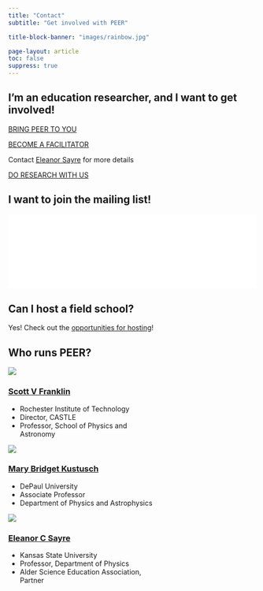```yaml
---
title: "Contact"
subtitle: "Get involved with PEER"

title-block-banner: "images/rainbow.jpg"

page-layout: article
toc: false
suppress: true
---
```



## I'm an education researcher, and I want to get involved!


:::::: {.quarto-listing .quarto-listing-container-grid}
::::: {.list .grid .quarto-listing-cols-3}

::::{.g-col-1 .text-center}
:::{.bi .bi-people-fill style="font-size: 85px"}

:::

:::{hosting-button}
[BRING PEER TO YOU](model/localhost.qmd){.btn role="button" .btn-primary .rounded-pill .text-center}
:::
::::

::::{.g-col-1 .text-center}
:::{.bi .bi-globe style="font-size: 85px"}

:::

:::{become-facilitator-button}
[BECOME A FACILITATOR](https://www.zaposa.com/contact){.btn role="button" .btn-primary .rounded-pill .text-center}
:::

Contact [Eleanor Sayre](https://www.zaposa.com/contact) for more details

::::

::::{.g-col-1 .text-center}
:::{.bi .bi-graph-up style="font-size: 85px"}

:::

:::{research-button}
[DO RESEARCH WITH US](https://www.zaposa.com/research/){.btn role="button" .btn-primary .rounded-pill .text-center}
:::
::::
:::::
::::::

## I want to join the mailing list!

```{=HTML}
<div id="iframeContainer">
  <iframe id="iframeContent" src="registration-form.html" frameborder="0"></iframe>
</div>

<script>
  // JavaScript to adjust iframe height based on its content and viewport height
  const iframe = document.getElementById('iframeContent');

  // Set the iframe's height to its content's height or maximum viewport height, whichever is smaller
  function adjustIframeHeight() {
    const contentHeight = iframe.contentWindow.document.body.scrollHeight;
    const viewportHeight = Math.max(document.documentElement.clientHeight, window.innerHeight || 0);
    const maxHeight = Math.min(contentHeight, viewportHeight);
    iframe.style.height = maxHeight + 'px';
  }

  // Call the function on iframe load and resize events
  iframe.onload = adjustIframeHeight;
  window.addEventListener('resize', adjustIframeHeight);
</script>

<style>
  /* Ensure the iframe container takes the full width of its parent */
  #iframeContainer {
    width: 100%;
    overflow: hidden; /* Hide any overflowing content */
  }

  /* Ensure the iframe takes the full width of its container */
  #iframeContent {
    width: 100%;
    display: block;
    border: none; /* Remove the iframe border */
    box-sizing: border-box;
    max-width: 100%; /* Ensure iframe doesn't exceed its container's width */
  }
</style>


```

## Can I host a field school?

Yes! Check out the [opportunities for hosting](model/localhost.qmd)!

## Who runs PEER?

:::::: {.quarto-listing .quarto-listing-container-grid}
::::: {.list .grid .quarto-listing-cols-3}

::::{.g-col-1 .text-left style="max-width:300px"}

:::{.text-center}

[![](/images/headshots/Franklin-headshot.jpg)]{fig-alt="Scott V Franklin"}

### [Scott V Franklin](mailto:mkustus1@depaul.edu)
:::

* Rochester Institute of Technology
* Director, CASTLE
* Professor, School of Physics and Astronomy

::::

::::{.g-col-1 .text-left style="max-width:300px"}

:::{.text-center}

[![](/images/headshots/Kustusch-headshot-2.jpg)]{fig-alt="Mary Bridget Kustusch" width="100%"}

### [Mary Bridget Kustusch](mailto:mkustus1@depaul.edu)
:::

* DePaul University
* Associate Professor
* Department of Physics and Astrophysics

::::

::::{.g-col-1 .text-left style="max-width:300px"}

:::{.text-center}

[![](/images/headshots/Sayre-headshot-3.jpg)]{fig-alt="Eleanor C Sayre" width="100%"}

### [Eleanor C Sayre](https://zaposa.com/contact)
:::

* Kansas State University
* Professor, Department of Physics
* Alder Science Education Association, Partner

::::
:::::
::::::